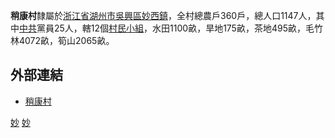 '''稍康村'''隸屬於[[浙江省|浙江省]][[湖州市|湖州市]][[吳興區|吳興區]][[妙西鎮|妙西鎮]]，全村總農戶360戶，總人口1147人，其中[[中共|中共]]黨員25人，轄12個[[村民小組|村民小組]]，水田1100畝，旱地175畝，茶地495畝，毛竹林4072畝，筍山2065畝。

== 外部連結 ==
*[http://xnc.zjnm.cn/zdxx/index.jsp?zdid=9824 稍康村]{{dead link|date=2018年4月 |bot=InternetArchiveBot |fix-attempted=yes }}

[[Category:吳興區|妙]]
[[Category:湖州市行政村|妙]]